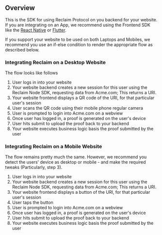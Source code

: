 
## Overview

This is the SDK for using Reclaim Protocol on you backend for your website.
If you are integrating on an App, we recommend using the Frontend SDK like the [React Native](/react-native) or [Flutter](/flutter).

If you support your website to be used on both Laptops and Mobiles, we recommend you use an if-else condition to render the appropriate flow as described below.

### Integrating Reclaim on a Desktop Website
The flow looks like follows
1. User logs in into your website
2. Your website backend creates a new session for this user using the Reclaim Node SDK, requesting data from Acme.com; This returns a URI.
3. Your website frontend displays a QR code of the URI, for that particular user's session
4. User scans the QR code using their mobile phone regular camera
5. User is prompted to login into Acme.com on a webview
6. Once user has logged in, a proof is generated on the user's device
7. User hits submit to upload the proof back to your backend
8. Your website executes business logic basis the proof submitted by the user

### Integrating Reclaim on a Mobile Website
The flow remains pretty much the same. However, we recommend you detect the users' device as desktop or mobile - and make the required tweaks (Particularly, step 3).
1. User logs in into your website
2. Your website backend creates a new session for this user using the Reclaim Node SDK, requesting data from Acme.com; This returns a URI.
3. Your website frontend displays a button of the URI, for that particular user's session
4. User taps the button
5. User is prompted to login into Acme.com on a webview
6. Once user has logged in, a proof is generated on the user's device
7. User hits submit to upload the proof back to your backend
8. Your website executes business logic basis the proof submitted by the user



